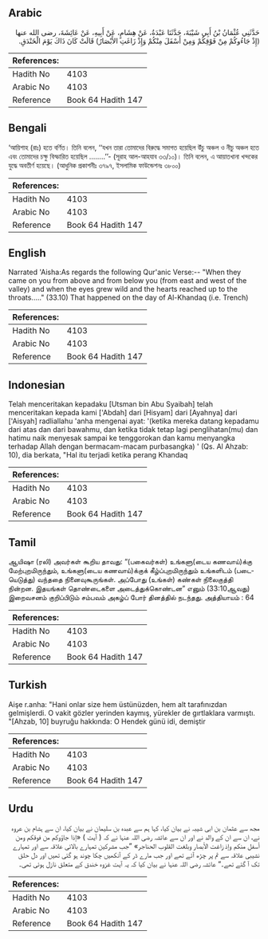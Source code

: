 ## Arabic


<div dir="rtl" lang="ar" style={{fontSize:'larger',backgroundColor:'#f8f9fa',padding:20}}>
حَدَّثَنِي عُثْمَانُ بْنُ أَبِي شَيْبَةَ، حَدَّثَنَا عَبْدَةُ، عَنْ هِشَامٍ، عَنْ أَبِيهِ، عَنْ عَائِشَةَ، رضى الله عنها ‏(‏إِذْ جَاءُوكُمْ مِنْ فَوْقِكُمْ وَمِنْ أَسْفَلَ مِنْكُمْ وَإِذْ زَاغَتِ الأَبْصَارُ‏)‏ قَالَتْ كَانَ ذَاكَ يَوْمَ الْخَنْدَقِ‏.‏
</div>
<div style={{backgroundColor:'#f8f9fa',padding:20, marginBottom: 10}}><table> <thead> <tr> <th>References:</th> <th></th> </tr> </thead> <tbody><tr><td>Hadith No</td><td>4103</td></tr><tr><td>Arabic No</td><td>4103</td></tr><tr><td>Reference</td><td>Book 64 Hadith 147</td></tr></tbody></table></div>

## Bengali


<div dir="ltr" lang="bn" style={{fontSize:'larger',backgroundColor:'#f8f9fa',padding:20}}>
‘আয়িশাহ (রাঃ) হতে বর্ণিত। তিনি বলেন, ‘‘যখন তারা তোমাদের বিরুদ্ধে সমাগত হয়েছিল উঁচু অঞ্চল ও নীচু অঞ্চল হতে এবং তোমাদের চক্ষু বিস্ফারিত হয়েছিল ........’’- (সূরাহ আল-আহযাব ৩৩/১০)। তিনি বলেন, এ আয়াতখানা খন্দকের যুদ্ধে অবতীর্ণ হয়েছে। (আধুনিক প্রকাশনীঃ ৩৭৯৭, ইসলামিক ফাউন্ডেশনঃ ৩৮০০)
</div>
<div style={{backgroundColor:'#f8f9fa',padding:20, marginBottom: 10}}><table> <thead> <tr> <th>References:</th> <th></th> </tr> </thead> <tbody><tr><td>Hadith No</td><td>4103</td></tr><tr><td>Arabic No</td><td>4103</td></tr><tr><td>Reference</td><td>Book 64 Hadith 147</td></tr></tbody></table></div>

## English


<div dir="ltr" lang="en" style={{fontSize:'larger',backgroundColor:'#f8f9fa',padding:20}}>
Narrated 'Aisha:As regards the following Qur'anic Verse:-- "When they came on you from above and from below you (from east and west of the valley) and when the eyes grew wild and the hearts reached up to the throats....." (33.10) That happened on the day of Al-Khandaq (i.e. Trench)
</div>
<div style={{backgroundColor:'#f8f9fa',padding:20, marginBottom: 10}}><table> <thead> <tr> <th>References:</th> <th></th> </tr> </thead> <tbody><tr><td>Hadith No</td><td>4103</td></tr><tr><td>Arabic No</td><td>4103</td></tr><tr><td>Reference</td><td>Book 64 Hadith 147</td></tr></tbody></table></div>

## Indonesian


<div dir="ltr" lang="id" style={{fontSize:'larger',backgroundColor:'#f8f9fa',padding:20}}>
Telah menceritakan kepadaku [Utsman bin Abu Syaibah] telah menceritakan kepada kami ['Abdah] dari [Hisyam] dari [Ayahnya] dari ['Aisyah] radliallahu 'anha mengenai ayat: '(ketika mereka datang kepadamu dari atas dan dari bawahmu, dan ketika tidak tetap lagi penglihatan(mu) dan hatimu naik menyesak sampai ke tenggorokan dan kamu menyangka terhadap Allah dengan bermacam-macam purbasangka) ' (Qs. Al Ahzab: 10), dia berkata, "Hal itu terjadi ketika perang Khandaq
</div>
<div style={{backgroundColor:'#f8f9fa',padding:20, marginBottom: 10}}><table> <thead> <tr> <th>References:</th> <th></th> </tr> </thead> <tbody><tr><td>Hadith No</td><td>4103</td></tr><tr><td>Arabic No</td><td>4103</td></tr><tr><td>Reference</td><td>Book 64 Hadith 147</td></tr></tbody></table></div>

## Tamil


<div dir="ltr" lang="ta" style={{fontSize:'larger',backgroundColor:'#f8f9fa',padding:20}}>
ஆயிஷா (ரலி) அவர்கள் கூறிய தாவது: “(பகைவர்கள்) உங்களு(டைய கணவாய்)க்கு மேற்புறமிருந்தும், உங்களு(டைய கணவாய்)க்குக் கீழ்ப்புறமிருந்தும் உங்களிடம் (படையெடுத்து) வந்ததை நினைவுகூருங்கள். அப்போது (உங்கள்) கண்கள் நிலைகுத்தி நின்றன. இதயங்கள் தொண்டைகளை அடைத்துக்கொண்டன” எனும் (33:10ஆவது) இறைவசனம் குறிப்பிடும் சம்பவம் அகழ்ப் போர் தினத்தில் நடந்தது. அத்தியாயம் : 64
</div>
<div style={{backgroundColor:'#f8f9fa',padding:20, marginBottom: 10}}><table> <thead> <tr> <th>References:</th> <th></th> </tr> </thead> <tbody><tr><td>Hadith No</td><td>4103</td></tr><tr><td>Arabic No</td><td>4103</td></tr><tr><td>Reference</td><td>Book 64 Hadith 147</td></tr></tbody></table></div>

## Turkish


<div dir="ltr" lang="tr" style={{fontSize:'larger',backgroundColor:'#f8f9fa',padding:20}}>
Aişe r.anha: "Hani onlar size hem üstünüzden, hem alt tarafınızdan gelmişlerdi. O vakit gözler yerinden kaymış, yürekler de gırtlaklara varmıştı. "[Ahzab, 10] buyruğu hakkında: O Hendek günü idi, demiştir
</div>
<div style={{backgroundColor:'#f8f9fa',padding:20, marginBottom: 10}}><table> <thead> <tr> <th>References:</th> <th></th> </tr> </thead> <tbody><tr><td>Hadith No</td><td>4103</td></tr><tr><td>Arabic No</td><td>4103</td></tr><tr><td>Reference</td><td>Book 64 Hadith 147</td></tr></tbody></table></div>

## Urdu


<div dir="rtl" lang="ur" style={{fontSize:'larger',backgroundColor:'#f8f9fa',padding:20}}>
مجھ سے عثمان بن ابی شیبہ نے بیان کیا، کہا ہم سے عبدہ بن سلیمان نے بیان کیا، ان سے ہشام بن عروہ نے، ان سے ان کے والد نے اور ان سے عائشہ رضی اللہ عنہا نے کہ ( آیت ) «إذا جاؤوكم من فوقكم ومن أسفل منكم وإذ زاغت الأبصار وبلغت القلوب الحناجر» ”جب مشرکین تمہارے بالائی علاقہ سے اور تمہارے نشیبی علاقہ سے تم پر چڑھ آئے تھے اور جب مارے ڈر کے آنکھیں چکا چوند ہو گئی تھیں اور دل حلق تک آ گئے تھے۔“ عائشہ رضی اللہ عنہا نے بیان کیا کہ یہ آیت غزوہ خندق کے متعلق نازل ہوئی تھی۔
</div>
<div style={{backgroundColor:'#f8f9fa',padding:20, marginBottom: 10}}><table> <thead> <tr> <th>References:</th> <th></th> </tr> </thead> <tbody><tr><td>Hadith No</td><td>4103</td></tr><tr><td>Arabic No</td><td>4103</td></tr><tr><td>Reference</td><td>Book 64 Hadith 147</td></tr></tbody></table></div>
